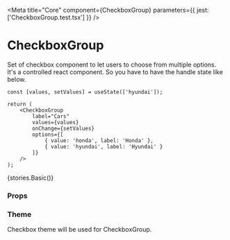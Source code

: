 
<Meta title="Core" component={CheckboxGroup} parameters={{ jest: ['CheckboxGroup.test.tsx'] }} />

# CheckboxGroup

Set of checkbox component to let users to choose from multiple options. It's a controlled react component. So you have to have the handle state like below.

```tsx
const [values, setValues] = useState(['hyundai']);

return (
    <CheckboxGroup
        label="Cars"
        values={values}
        onChange={setValues}
        options={[
            { value: 'honda', label: 'Honda' },
            { value: 'hyundai', label: 'Hyundai' }
        ]}
    />
);
```

<Preview withToolbar>
    <Story name="CheckboxGroup">{stories.Basic()}</Story>
</Preview>

### Props

<Props of={CheckboxGroup} />

### Theme

Checkbox theme will be used for CheckboxGroup.
